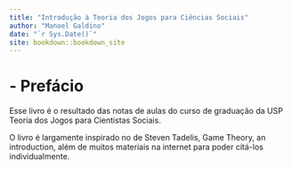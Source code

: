 ```yaml
--- 
title: "Introdução à Teoria dos Jogos para Ciências Sociais"
author: "Manoel Galdino"
date: "`r Sys.Date()`"
site: bookdown::bookdown_site
---
```


# - Prefácio

Esse livro é o resultado das notas de aulas do curso de graduação da USP Teoria dos Jogos para Cientistas Sociais.

O livro é largamente inspirado no de Steven Tadelis, Game Theory, an introduction, além de muitos materiais na internet para poder citá-los individualmente.

